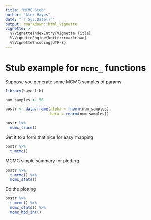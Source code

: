 ```yaml
---
title: "MCMC Stub"
author: "Alex Hayes"
date: "`r Sys.Date()`"
output: rmarkdown::html_vignette
vignette: >
  %\VignetteIndexEntry{Vignette Title}
  %\VignetteEngine{knitr::rmarkdown}
  %\VignetteEncoding{UTF-8}
---
```


# Stub example for `mcmc_` functions

Suppose you generate some MCMC samples of params

```r
library(hayeslib)

num_samples <- 50

postr <- data.frame(alpha = rnorm(num_samples),
                    beta = rnorm(num_samples))

postr %>% 
  mcmc_trace()
```

Get it to a form that nice for easy mapping

```r
postr %>% 
  t_mcmc()
```

MCMC simple summary for plotting

```r
postr %>% 
  t_mcmc() %>% 
  mcmc_stats()
```

Do the plotting

```r
postr %>% 
  t_mcmc() %>% 
  mcmc_stats() %>% 
  mcmc_hpd_int()
```


